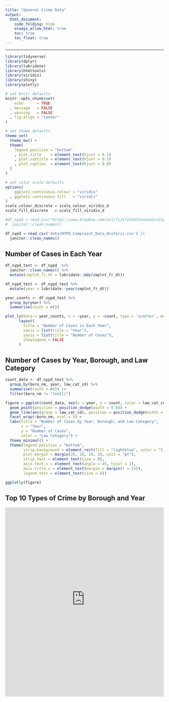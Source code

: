 ```yaml
---
title: "General Crime Data"
output: 
  html_document:
    code_folding: hide
    always_allow_html: true
    toc: true
    toc_float: true
---
```


---
```r
library(tidyverse)
library(dplyr)
library(lubridate)
library(htmltools)
library(viridis)
library(shiny)
library(plotly)

# set knitr defaults
knitr::opts_chunk$set(
    echo      = TRUE
  , message   = FALSE
  , warning   = FALSE
  , fig.align = "center"
)

# set theme defaults
theme_set(
  theme_bw() +
  theme(
    legend.position = "bottom"
    , plot.title    = element_text(hjust = 0.5)
    , plot.subtitle = element_text(hjust = 0.5)    
    , plot.caption  = element_text(hjust = 0.0)
  )
)

# set color scale defaults
options(
    ggplot2.continuous.colour = "viridis"
  , ggplot2.continuous.fill   = "viridis"
)
scale_colour_discrete = scale_colour_viridis_d
scale_fill_discrete   = scale_fill_viridis_d
```

```r
#df_nypd = read_csv("https://www.dropbox.com/scl/fi/kf2zk4t1onxzm2vo3lpkq/NYPD_Complaint_Data_Historic.csv?rlkey=ly36vi9v66sno80eir6rohlwn&dl=1", na = "(null)") |>
#  janitor::clean_names()

df_nypd = read_csv('data/NYPD_Complaint_Data_Historic.csv') |>
  janitor::clean_names()

```

## Number of Cases in Each Year

```r
df_nypd_test <- df_nypd  %>%
  janitor::clean_names() %>%
  mutate(cmplnt_fr_dt = lubridate::mdy(cmplnt_fr_dt))

df_nypd_test <- df_nypd_test %>%
  mutate(year = lubridate::year(cmplnt_fr_dt))

year_counts <- df_nypd_test %>%
  group_by(year) %>%
  summarise(count = n())

plot_ly(data = year_counts, x = ~year, y = ~count, type = 'scatter', mode = 'markers+lines', marker = list(color = viridis(6))) %>%
      layout(
        title = "Number of Cases in Each Year",
        xaxis = list(title = "Year"),
        yaxis = list(title = "Number of Cases"),
        showlegend = FALSE
      )
```

## Number of Cases by Year, Borough, and Law Category

```r
count_data <- df_nypd_test %>%
  group_by(boro_nm, year, law_cat_cd) %>%
  summarise(count = n()) |>
  filter(boro_nm != "(null)")

figure = ggplot(count_data, aes(x = year, y = count, color = law_cat_cd)) +
  geom_point(position = position_dodge(width = 0.8)) +
  geom_line(aes(group = law_cat_cd), position = position_dodge(width = 0.8)) +
  facet_wrap(~boro_nm, ncol = 5) +
  labs(title = "Number of Cases by Year, Borough, and Law Category",
       x = "Year",
       y = "Number of Cases",
       color = "Law Category") +
  theme_minimal() +
  theme(legend.position = "bottom",
        strip.background = element_rect(fill = "lightblue", color = "lightblue"),
        plot.margin = margin(20, 10, 20, 20, unit = "pt"),
        strip.text = element_text(size = 8),
        axis.text.x = element_text(angle = 45, hjust = 1),
        axis.title.x = element_text(margin = margin(t = 15)),
        legend.text = element_text(size = 8))

ggplotly(figure)

```

## Top 10 Types of Crime by Borough and Year

<iframe height="600" width="100%" frameborder="no" src=" https://xinyi-anna-shang.shinyapps.io/Top10CrimetTypes/"> </iframe>

